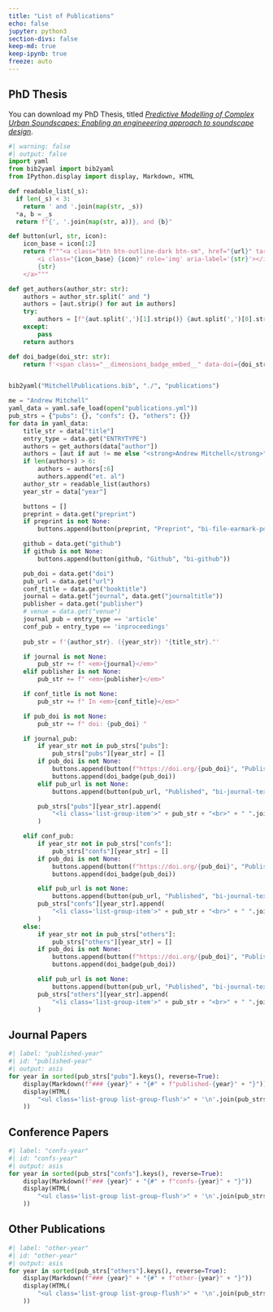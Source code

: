 ```yaml
---
title: "List of Publications"
echo: false
jupyter: python3
section-divs: false
keep-md: true
keep-ipynb: true
freeze: auto
---
```


## PhD Thesis

You can download my PhD Thesis, titled [*Predictive Modelling of Complex Urban Soundscapes: Enabling an engineeering approach to soundscape design*](./Andrew%20Mitchell%20PhD%20Thesis%20Final.pdf).

```python
#| warning: false
#| output: false
import yaml
from bib2yaml import bib2yaml
from IPython.display import display, Markdown, HTML

def readable_list(_s):
  if len(_s) < 3:
    return ' and '.join(map(str, _s))
  *a, b = _s
  return f"{', '.join(map(str, a))}, and {b}"

def button(url, str, icon):
    icon_base = icon[:2]
    return f"""<a class="btn btn-outline-dark btn-sm", href="{url}" target="_blank" rel="noopener noreferrer">
        <i class="{icon_base} {icon}" role='img' aria-label='{str}'></i>
        {str}
    </a>"""

def get_authors(author_str: str):
    authors = author_str.split(" and ")
    authors = [aut.strip() for aut in authors]
    try:
        authors = [f"{aut.split(',')[1].strip()} {aut.split(',')[0].strip()}" for aut in authors]
    except:
        pass
    return authors

def doi_badge(doi_str: str):
    return f'<span class="__dimensions_badge_embed__" data-doi={doi_str} data-hide-zero-citations="true" data-style="small_rectangle"></span><script async src="https://badge.dimensions.ai/badge.js" charset="utf-8"></script>'


bib2yaml("MitchellPublications.bib", "./", "publications")

me = "Andrew Mitchell"
yaml_data = yaml.safe_load(open("publications.yml"))
pub_strs = {"pubs": {}, "confs": {}, "others": {}}
for data in yaml_data:
    title_str = data["title"]
    entry_type = data.get("ENTRYTYPE")
    authors = get_authors(data["author"])
    authors = [aut if aut != me else "<strong>Andrew Mitchell</strong>" for aut in authors]
    if len(authors) > 6: 
        authors = authors[:6]
        authors.append("et. al")
    author_str = readable_list(authors)
    year_str = data["year"]

    buttons = []
    preprint = data.get("preprint")
    if preprint is not None:
        buttons.append(button(preprint, "Preprint", "bi-file-earmark-pdf"))

    github = data.get("github")
    if github is not None:
        buttons.append(button(github, "Github", "bi-github"))

    pub_doi = data.get("doi")
    pub_url = data.get("url")
    conf_title = data.get("booktitle")
    journal = data.get("journal", data.get("journaltitle"))
    publisher = data.get("publisher")
    # venue = data.get("venue")
    journal_pub = entry_type == 'article'
    conf_pub = entry_type == 'inproceedings' 
    
    pub_str = f'{author_str}. ({year_str}) "{title_str}."'

    if journal is not None:
        pub_str += f" <em>{journal}</em>"
    elif publisher is not None:
        pub_str += f" <em>{publisher}</em>"

    if conf_title is not None:
        pub_str += f" In <em>{conf_title}</em>"

    if pub_doi is not None:
        pub_str += f" doi: {pub_doi} "

    if journal_pub:
        if year_str not in pub_strs["pubs"]:
            pub_strs["pubs"][year_str] = []
        if pub_doi is not None:
            buttons.append(button(f"https://doi.org/{pub_doi}", "Published", "bi-journal-text"))
            buttons.append(doi_badge(pub_doi))
        elif pub_url is not None:
            buttons.append(button(pub_url, "Published", "bi-journal-text"))

        pub_strs["pubs"][year_str].append(
            "<li class='list-group-item'>" + pub_str + "<br>" + " ".join(buttons) + "</li>"
        )

    elif conf_pub:
        if year_str not in pub_strs["confs"]:
            pub_strs["confs"][year_str] = []
        if pub_doi is not None:
            buttons.append(button(f"https://doi.org/{pub_doi}", "Published", "bi-journal-text"))
            buttons.append(doi_badge(pub_doi))

        elif pub_url is not None:
            buttons.append(button(pub_url, "Published", "bi-journal-text"))
        pub_strs["confs"][year_str].append(
            "<li class='list-group-item'>" + pub_str + "<br>" + " ".join(buttons) + "</li>"
        )
    else:
        if year_str not in pub_strs["others"]:
            pub_strs["others"][year_str] = []
        if pub_doi is not None:
            buttons.append(button(f"https://doi.org/{pub_doi}", "Published", "bi-journal-text"))
            buttons.append(doi_badge(pub_doi))

        elif pub_url is not None:
            buttons.append(button(pub_url, "Published", "bi-journal-text"))
        pub_strs["others"][year_str].append(
            "<li class='list-group-item'>" + pub_str + "<br>" + " ".join(buttons) + "</li>"
        )

```

## Journal Papers

```python
#| label: "published-year"
#| id: "published-year"
#| output: asis
for year in sorted(pub_strs["pubs"].keys(), reverse=True):
    display(Markdown(f"### {year}" + "{#" + f"published-{year}" + "}"))
    display(HTML(
        "<ul class='list-group list-group-flush'>" + '\n'.join(pub_strs["pubs"][year]) + "</ul>"
    ))
```

## Conference Papers

```python
#| label: "confs-year"
#| id: "confs-year"
#| output: asis
for year in sorted(pub_strs["confs"].keys(), reverse=True):
    display(Markdown(f"### {year}" + "{#" + f"confs-{year}" + "}"))
    display(HTML(
        "<ul class='list-group list-group-flush'>" + '\n'.join(pub_strs["confs"][year]) + "</ul>"
    ))
```

## Other Publications

```python
#| label: "other-year"
#| id: "other-year"
#| output: asis
for year in sorted(pub_strs["others"].keys(), reverse=True):
    display(Markdown(f"### {year}" + "{#" + f"other-{year}" + "}"))
    display(HTML(
        "<ul class='list-group list-group-flush'>" + '\n'.join(pub_strs["others"][year]) + "</ul>"
    ))
```
